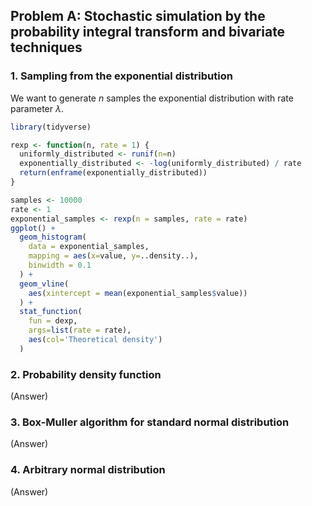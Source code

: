 ## Problem A: Stochastic simulation by the probability integral transform and bivariate techniques


### 1. Sampling from the exponential distribution

We want to generate $n$ samples the exponential distribution with rate parameter $\lambda$.

```r
library(tidyverse)
```

```r
rexp <- function(n, rate = 1) {
  uniformly_distributed <- runif(n=n)
  exponentially_distributed <- -log(uniformly_distributed) / rate
  return(enframe(exponentially_distributed))
}
```

```r
samples <- 10000
rate <- 1
exponential_samples <- rexp(n = samples, rate = rate)
ggplot() + 
  geom_histogram(
    data = exponential_samples,
    mapping = aes(x=value, y=..density..),
    binwidth = 0.1
  ) +
  geom_vline(
    aes(xintercept = mean(exponential_samples$value))
  ) +
  stat_function(
    fun = dexp,
    args=list(rate = rate),
    aes(col='Theoretical density')
  )
```


### 2. Probability density function

(Answer)


### 3. Box-Muller algorithm for standard normal distribution

(Answer)


### 4. Arbitrary normal distribution

(Answer)
